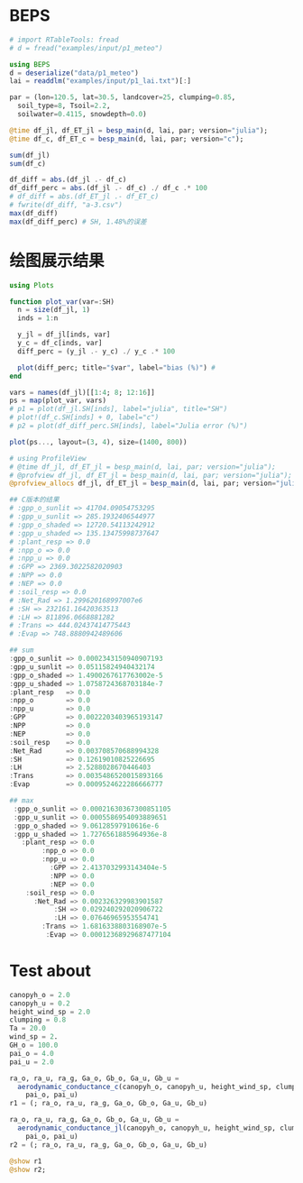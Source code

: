 # BEPS

```julia
# import RTableTools: fread
# d = fread("examples/input/p1_meteo")
```

```julia
using BEPS
d = deserialize("data/p1_meteo")
lai = readdlm("examples/input/p1_lai.txt")[:]

par = (lon=120.5, lat=30.5, landcover=25, clumping=0.85,
  soil_type=8, Tsoil=2.2,
  soilwater=0.4115, snowdepth=0.0)
```

```julia
@time df_jl, df_ET_jl = besp_main(d, lai, par; version="julia");
@time df_c, df_ET_c = besp_main(d, lai, par; version="c");

sum(df_jl)
sum(df_c)

df_diff = abs.(df_jl .- df_c)
df_diff_perc = abs.(df_jl .- df_c) ./ df_c .* 100
# df_diff = abs.(df_ET_jl .- df_ET_c)
# fwrite(df_diff, "a-3.csv")
max(df_diff)
max(df_diff_perc) # SH, 1.48%的误差
```

# 绘图展示结果
```julia
using Plots

function plot_var(var=:SH)
  n = size(df_jl, 1)
  inds = 1:n

  y_jl = df_jl[inds, var]
  y_c = df_c[inds, var]
  diff_perc = (y_jl .- y_c) ./ y_c .* 100

  plot(diff_perc; title="$var", label="bias (%)") # 
end

vars = names(df_jl)[[1:4; 8; 12:16]]
ps = map(plot_var, vars)
# p1 = plot(df_jl.SH[inds], label="julia", title="SH")
# plot!(df_c.SH[inds] + 0, label="c")
# p2 = plot(df_diff_perc.SH[inds], label="Julia error (%)")

plot(ps..., layout=(3, 4), size=(1400, 800))
```

```julia
# using ProfileView
# @time df_jl, df_ET_jl = besp_main(d, lai, par; version="julia");
# @profview df_jl, df_ET_jl = besp_main(d, lai, par; version="julia");
@profview_allocs df_jl, df_ET_jl = besp_main(d, lai, par; version="julia");
```


```julia
## C版本的结果
# :gpp_o_sunlit => 41704.09054753295
# :gpp_u_sunlit => 285.1932406544977
# :gpp_o_shaded => 12720.54113242912
# :gpp_u_shaded => 135.13475998737647
# :plant_resp => 0.0
# :npp_o => 0.0
# :npp_u => 0.0
# :GPP => 2369.3022582020903
# :NPP => 0.0
# :NEP => 0.0
# :soil_resp => 0.0
# :Net_Rad => 1.299620168997007e6
# :SH => 232161.16420363513
# :LH => 811896.0668881282
# :Trans => 444.02437414775443
# :Evap => 748.8880942489606

## sum
:gpp_o_sunlit => 0.0002343150940907193
:gpp_u_sunlit => 0.05115824940432174
:gpp_o_shaded => 1.4900267617763002e-5
:gpp_u_shaded => 1.0758724368703184e-7
:plant_resp   => 0.0
:npp_o        => 0.0
:npp_u        => 0.0
:GPP          => 0.0022203403965193147
:NPP          => 0.0
:NEP          => 0.0
:soil_resp    => 0.0
:Net_Rad      => 0.003708570688994328
:SH           => 0.12619010825226695
:LH           => 2.5288028670446403
:Trans        => 0.0035486520015893166
:Evap         => 0.0009524622286666777

## max
 :gpp_o_sunlit => 0.00021630367300851105
 :gpp_u_sunlit => 0.0005586954093889651
 :gpp_o_shaded => 9.06128597910616e-6
 :gpp_u_shaded => 1.7276561885964936e-8
   :plant_resp => 0.0
        :npp_o => 0.0
        :npp_u => 0.0
          :GPP => 2.4137032993143404e-5
          :NPP => 0.0
          :NEP => 0.0
    :soil_resp => 0.0
      :Net_Rad => 0.002326329983901587
           :SH => 0.029240292020906722
           :LH => 0.07646965953554741
        :Trans => 1.6816338803168907e-5
         :Evap => 0.00012368929687477104
```


# Test about

```julia
canopyh_o = 2.0
canopyh_u = 0.2
height_wind_sp = 2.0
clumping = 0.8
Ta = 20.0
wind_sp = 2.
GH_o = 100.0
pai_o = 4.0
pai_u = 2.0

ra_o, ra_u, ra_g, Ga_o, Gb_o, Ga_u, Gb_u =
  aerodynamic_conductance_c(canopyh_o, canopyh_u, height_wind_sp, clumping, Ta, wind_sp, GH_o,
    pai_o, pai_u)
r1 = (; ra_o, ra_u, ra_g, Ga_o, Gb_o, Ga_u, Gb_u)

ra_o, ra_u, ra_g, Ga_o, Gb_o, Ga_u, Gb_u =
  aerodynamic_conductance_jl(canopyh_o, canopyh_u, height_wind_sp, clumping, Ta, wind_sp, GH_o,
    pai_o, pai_u)
r2 = (; ra_o, ra_u, ra_g, Ga_o, Gb_o, Ga_u, Gb_u)

@show r1
@show r2;
```
